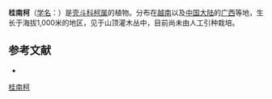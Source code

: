{{Speciesbox
| name = 桂南柯
| status = 
| status_system = 
| image =
| genus = Lithocarpus
| species = phansipanensis
| authority = A. Camus
}}

'''桂南柯'''（[[学名|学名]]：{{lang|la|''Lithocarpus phansipanensis''}}）是[[壳斗科|壳斗科]][[柯属|柯属]]的植物。分布在[[越南|越南]]以及[[中国大陆|中国大陆]]的[[广西|广西]]等地，生长于海拔1,000米的地区，见于山顶灌木丛中，目前尚未由人工引种栽培。

== 参考文献 ==
<div class="references-small">
* {{cite web| url =http://www.bioinfo.cn/db05/KmzwSpecies.php?action=view&id=6997| title =桂南柯| work =《中国高等植物数据库全库》| publisher =中国科学院微生物研究所| author =昆明植物研究所| accessdate =2009-02-24| deadurl =yes| archiveurl =https://web.archive.org/web/20160305081332/http://www.bioinfo.cn/db05/KmzwSpecies.php?action=view&id=6997| archivedate =2016-03-05}}
</div>
{{Taxonbar|from=Q11111383}}

[[Category:柯属|桂南柯]]


{{植物小作品}}